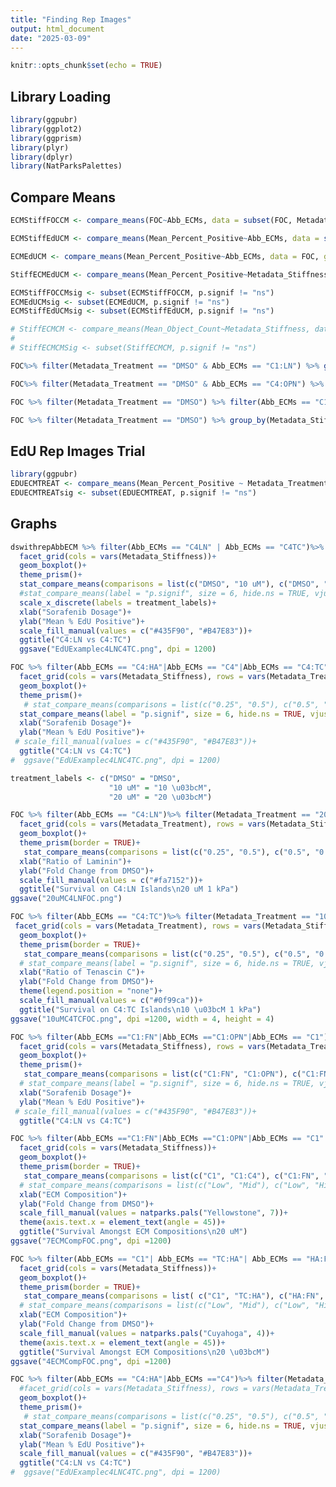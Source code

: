 ```yaml
---
title: "Finding Rep Images"
output: html_document
date: "2025-03-09"
---
```


```r
knitr::opts_chunk$set(echo = TRUE)
```

## Library Loading
```r
library(ggpubr)
library(ggplot2)
library(ggprism)
library(plyr)
library(dplyr)
library(NatParksPalettes)
```

## Compare Means
```r
ECMStiffFOCCM <- compare_means(FOC~Abb_ECMs, data = subset(FOC, Metadata_Treatment != "DMSO"), group.by = c("Metadata_Stiffness", "Metadata_Treatment"))

ECMStiffEdUCM <- compare_means(Mean_Percent_Positive~Abb_ECMs, data = subset(FOC, Metadata_Treatment == "20 uM"), group.by = c("Metadata_Stiffness"))

ECMEdUCM <- compare_means(Mean_Percent_Positive~Abb_ECMs, data = FOC, group.by = c("Metadata_Treatment"))

StiffECMEdUCM <- compare_means(Mean_Percent_Positive~Metadata_Stiffness, data = subset(FOC, Metadata_Treatment == "DMSO"), group.by = c("Abb_ECMs"))

ECMStiffFOCCMsig <- subset(ECMStiffFOCCM, p.signif != "ns")
ECMEdUCMsig <- subset(ECMEdUCM, p.signif != "ns")
ECMStiffEdUCMsig <- subset(ECMStiffEdUCM, p.signif != "ns")

# StiffECMCM <- compare_means(Mean_Object_Count~Metadata_Stiffness, data = subset(dswithrep, Metadata_Time == "Day 0"), group.by = "Abb_ECM")
# 
# StiffECMCMSig <- subset(StiffECMCM, p.signif != "ns")
```

```r
FOC%>% filter(Metadata_Treatment == "DMSO" & Abb_ECMs == "C1:LN") %>% group_by(Metadata_Stiffness)%>% summarize(mean = mean(Mean_Percent_Positive))

FOC%>% filter(Metadata_Treatment == "DMSO" & Abb_ECMs == "C4:OPN") %>% group_by(Metadata_Stiffness)%>% summarize(mean = mean(Mean_Percent_Positive))

FOC %>% filter(Metadata_Treatment == "DMSO") %>% filter(Abb_ECMs == "C1:C4" | Abb_ECMs == "C4:TC")%>% group_by(Metadata_Stiffness, Abb_ECMs)%>% dplyr::summarize(mean = mean(Mean_Percent_Positive))

FOC %>% filter(Metadata_Treatment == "DMSO") %>% group_by(Metadata_Stiffness, Abb_ECMs)%>% dplyr::summarize(mean = mean(Mean_Nuclei), meanPos = mean(Mean_Percent_Positive)) %>% dplyr::filter(grepl('C1|C4', Abb_ECMs))
```

## EdU Rep Images Trial
```r
library(ggpubr)
EDUECMTREAT <- compare_means(Mean_Percent_Positive ~ Metadata_Treatment, data = dswithrepAbbECM, group.by=(c("Metadata_Stiffness", "Abb_ECMs")))
EDUECMTREATsig <- subset(EDUECMTREAT, p.signif != "ns")
```

## Graphs
```r

dswithrepAbbECM %>% filter(Abb_ECMs == "C4LN" | Abb_ECMs == "C4TC")%>% group_by(Metadata_Stiffness, Metadata_Treatment)%>%ggplot(aes(x = Metadata_Treatment, y = Mean_Percent_Positive, fill = Abb_ECMs))+
  facet_grid(cols = vars(Metadata_Stiffness))+
  geom_boxplot()+
  theme_prism()+
  stat_compare_means(comparisons = list(c("DMSO", "10 uM"), c("DMSO", "20 uM"), c("10 uM", "20 uM")),label = "p.signif", size = 6, hide.ns = TRUE, vjust = 0.5 )+
  #stat_compare_means(label = "p.signif", size = 6, hide.ns = TRUE, vjust = 0.5 )+
  scale_x_discrete(labels = treatment_labels)+
  xlab("Sorafenib Dosage")+
  ylab("Mean % EdU Positive")+
  scale_fill_manual(values = c("#435F90", "#B47E83"))+
  ggtitle("C4:LN vs C4:TC")
  ggsave("EdUExamplec4LNC4TC.png", dpi = 1200)


```



```r

FOC %>% filter(Abb_ECMs == "C4:HA"|Abb_ECMs == "C4"|Abb_ECMs == "C4:TC")%>% filter(Metadata_Treatment == "20 uM") %>% group_by(Metadata_Stiffness)%>%ggplot(aes(x = Metadata_Stiffness, y = FOC, fill = Abb_ECMs))+
  facet_grid(cols = vars(Metadata_Stiffness), rows = vars(Metadata_Treatment))+
  geom_boxplot()+
  theme_prism()+
   # stat_compare_means(comparisons = list(c("0.25", "0.5"), c("0.5", "0.75"), c("0.25", "0.75")),label = "p.signif", size = 6, hide.ns = TRUE, vjust = 0.5 )+
  stat_compare_means(label = "p.signif", size = 6, hide.ns = TRUE, vjust = 0.5 )+
  xlab("Sorafenib Dosage")+
  ylab("Mean % EdU Positive")+
 # scale_fill_manual(values = c("#435F90", "#B47E83"))+
  ggtitle("C4:LN vs C4:TC")
#  ggsave("EdUExamplec4LNC4TC.png", dpi = 1200)


```

```r

treatment_labels <- c("DMSO" = "DMSO",
                      "10 uM" = "10 \u03bcM",
                      "20 uM" = "20 \u03bcM")

FOC %>% filter(Abb_ECMs == "C4:LN")%>% filter(Metadata_Treatment == "20 uM")%>%filter(Metadata_Stiffness == "1kPa") %>% group_by(Metadata_Stiffness)%>% ggplot(aes(x = as.factor(Laminin), y = FOC, fill = Abb_ECMs))+
  facet_grid(cols = vars(Metadata_Treatment), rows = vars(Metadata_Stiffness))+
  geom_boxplot()+
  theme_prism(border = TRUE)+
   stat_compare_means(comparisons = list(c("0.25", "0.5"), c("0.5", "0.75"), c("0.25", "0.75")),label = "p.signif", size = 6, hide.ns = TRUE, vjust = 0.5 )+
  xlab("Ratio of Laminin")+
  ylab("Fold Change from DMSO")+
  scale_fill_manual(values = c("#fa7152"))+
  ggtitle("Survival on C4:LN Islands\n20 uM 1 kPa")
ggsave("20uMC4LNFOC.png")

FOC %>% filter(Abb_ECMs == "C4:TC")%>% filter(Metadata_Treatment == "10 uM")%>% filter(Metadata_Stiffness == "1kPa") %>% group_by(Metadata_Stiffness)%>%ggplot(aes(x = as.factor(TenascinC), y = FOC, fill = Abb_ECMs))+
 facet_grid(cols = vars(Metadata_Treatment), rows = vars(Metadata_Stiffness), labeller = labeller(Metadata_Treatment = treatment_labels))+
  geom_boxplot()+
  theme_prism(border = TRUE)+
   stat_compare_means(comparisons = list(c("0.25", "0.5"), c("0.5", "0.75"), c("0.25", "0.75")),label = "p.signif", size = 6, hide.ns = TRUE, vjust = 0.5 )+
  # stat_compare_means(label = "p.signif", size = 6, hide.ns = TRUE, vjust = 0.5 )+
  xlab("Ratio of Tenascin C")+
  ylab("Fold Change from DMSO")+
  theme(legend.position = "none")+
  scale_fill_manual(values = c("#0f99ca"))+
  ggtitle("Survival on C4:TC Islands\n10 \u03bcM 1 kPa")
ggsave("10uMC4TCFOC.png", dpi =1200, width = 4, height = 4)

FOC %>% filter(Abb_ECMs =="C1:FN"|Abb_ECMs =="C1:OPN"|Abb_ECMs == "C1") %>% filter(Metadata_Treatment != "DMSO")%>% group_by(Metadata_Stiffness, Metadata_Treatment)%>%ggplot(aes(x = Abb_ECMs, y = FOC, fill = Metadata_Treatment))+
  facet_grid(cols = vars(Metadata_Stiffness), rows = vars(Metadata_Treatment))+
  geom_boxplot()+
  theme_prism()+
   stat_compare_means(comparisons = list(c("C1:FN", "C1:OPN"), c("C1:FN", "C1"), c("C1", "C1:OPN")),label = "p.signif", size = 6, hide.ns = TRUE, vjust = 0.5,label.y = c(1.5,2,2.5) )+
  # stat_compare_means(label = "p.signif", size = 6, hide.ns = TRUE, vjust = 0.5 )+
  xlab("Sorafenib Dosage")+
  ylab("Mean % EdU Positive")+
 # scale_fill_manual(values = c("#435F90", "#B47E83"))+
  ggtitle("C4:LN vs C4:TC")

FOC %>% filter(Abb_ECMs =="C1:FN"|Abb_ECMs =="C1:OPN"|Abb_ECMs == "C1"| Abb_ECMs == "TC:HA"| Abb_ECMs == "HA:FN"| Abb_ECMs == "C1:HA"| Abb_ECMs == "C1:C4")%>%filter(Metadata_Treatment == "20 uM") %>% group_by(Metadata_Stiffness, Metadata_Treatment)%>% ggplot(aes(x = Abb_ECMs, y = FOC, fill = Abb_ECMs))+
  facet_grid(cols = vars(Metadata_Stiffness))+
  geom_boxplot()+
  theme_prism(border = TRUE)+
   stat_compare_means(comparisons = list(c("C1", "C1:C4"), c("C1:FN", "C1:OPN"), c("C1:FN", "C1"), c("C1", "C1:OPN"), c("TC:HA", "C1:OPN"), c("HA:FN", "C1:FN"), c("TC:HA", "HA:FN")),label = "p.signif", size = 6, hide.ns = TRUE, vjust = 0.5, label.y = c(1,1.25, 1.5, 1.75,2,2.25,2.5))+
  # stat_compare_means(comparisons = list(c("Low", "Mid"), c("Low", "High"), c("Mid", "High")),label = "p.signif", size = 6, hide.ns = TRUE, vjust = 0.5)+
  xlab("ECM Composition")+
  ylab("Fold Change from DMSO")+
  scale_fill_manual(values = natparks.pals("Yellowstone", 7))+
  theme(axis.text.x = element_text(angle = 45))+
  ggtitle("Survival Amongst ECM Compositions\n20 uM")
ggsave("7ECMCompFOC.png", dpi =1200)

FOC %>% filter(Abb_ECMs == "C1"| Abb_ECMs == "TC:HA"| Abb_ECMs == "HA:FN"| Abb_ECMs == "C1:HA")%>%filter(Metadata_Treatment == "20 uM") %>% group_by(Metadata_Stiffness, Metadata_Treatment)%>% ggplot(aes(x = Abb_ECMs, y = FOC, fill = Abb_ECMs))+
  facet_grid(cols = vars(Metadata_Stiffness))+
  geom_boxplot()+
  theme_prism(border = TRUE)+
   stat_compare_means(comparisons = list( c("C1", "TC:HA"), c("HA:FN", "C1"), c("C1", "C1:HA"), c("TC:HA", "C1:HA"), c("HA:FN", "C1:HA"), c("TC:HA", "HA:FN")),label = "p.signif", size = 6, hide.ns = TRUE, vjust = 0.5, label.y = c(1,1.25, 1.5, 1.75,2, 2.25))+
  # stat_compare_means(comparisons = list(c("Low", "Mid"), c("Low", "High"), c("Mid", "High")),label = "p.signif", size = 6, hide.ns = TRUE, vjust = 0.5)+
  xlab("ECM Composition")+
  ylab("Fold Change from DMSO")+
  scale_fill_manual(values = natparks.pals("Cuyahoga", 4))+
  theme(axis.text.x = element_text(angle = 45))+
  ggtitle("Survival Amongst ECM Compositions\n20 \u03bcM")
ggsave("4ECMCompFOC.png", dpi =1200)

FOC %>% filter(Abb_ECMs == "C4:HA"|Abb_ECMs =="C4")%>% filter(Metadata_Treatment == "20 uM") %>% group_by(Metadata_Stiffness)%>%ggplot(aes(x = Metadata_Stiffness, y = FOC, fill = Abb_ECMs))+
  #facet_grid(cols = vars(Metadata_Stiffness), rows = vars(Metadata_Treatment))+
  geom_boxplot()+
  theme_prism()+
   # stat_compare_means(comparisons = list(c("0.25", "0.5"), c("0.5", "0.75"), c("0.25", "0.75")),label = "p.signif", size = 6, hide.ns = TRUE, vjust = 0.5 )+
  stat_compare_means(label = "p.signif", size = 6, hide.ns = TRUE, vjust = 0.5 )+
  xlab("Sorafenib Dosage")+
  ylab("Mean % EdU Positive")+
  scale_fill_manual(values = c("#435F90", "#B47E83"))+
  ggtitle("C4:LN vs C4:TC")
#  ggsave("EdUExamplec4LNC4TC.png", dpi = 1200)
```

